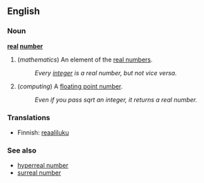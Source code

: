 ==English==

===Noun===
'''[[real]] [[number]]'''

# (''mathematics'') An element of the [[real numbers]].
#: ''Every [[integer]] is a real number, but not vice versa.''
# (''computing'') A [[floating point number]].
#: ''Even if you pass sqrt an integer, it returns a real number.''

===Translations===

*Finnish: [[reaaliluku]]

===See also===
*[[hyperreal number]]
*[[surreal number]]